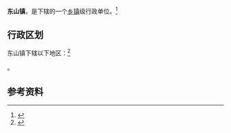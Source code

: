 {{中国乡级行政区|53/03/81/114/000}}

'''东山镇'''，是{{PRC admin/fullname|53/03/81/114/000|3}}下辖的一个[[乡镇|乡镇]]级行政单位。<ref>{{PRC admin/ref sgc|{{PRC admin/parent|53/03/81/114/000}}}}</ref>

== 行政区划 ==

东山镇下辖以下地区：<ref>{{PRC admin/ref sgc|53/03/81/114/000}}</ref>

{{PRC admin/children|53/03/81/114/000}}。

== 参考资料 ==

{{reflist}}

{{行政区划小作品}}
{{PRC admin/navcat|53/03/81/114/000}}